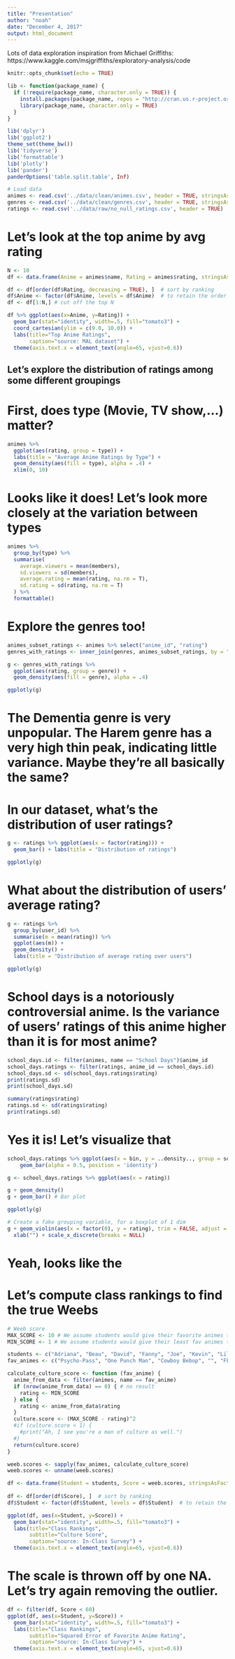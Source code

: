 ```yaml
---
title: "Presentation"
author: "noah"
date: "December 4, 2017"
output: html_document
---
```


Lots of data exploration inspiration from Michael Griffiths:
https://www.kaggle.com/msjgriffiths/exploratory-analysis/code

```r
knitr::opts_chunk$set(echo = TRUE)

lib <- function(package_name) {
  if (!require(package_name, character.only = TRUE)) {
    install.packages(package_name, repos = "http://cran.us.r-project.org")
    library(package_name, character.only = TRUE)
  }
}

lib('dplyr')
lib('ggplot2')
theme_set(theme_bw())
lib('tidyverse')
lib('formattable')
lib('plotly')
lib('pander')
panderOptions('table.split.table', Inf)
```

```r
# Load data
animes <- read.csv('../data/clean/animes.csv', header = TRUE, stringsAsFactors = FALSE)
genres <- read.csv('../data/clean/genres.csv', header = TRUE, stringsAsFactors = FALSE)
ratings <- read.csv('../data/raw/no_null_ratings.csv', header = TRUE)
```

# Let's look at the top anime by avg rating
```r
N <- 10
df <- data.frame(Anime = animes$name, Rating = animes$rating, stringsAsFactors = TRUE) # want names as factors for plotting

df <- df[order(df$Rating, decreasing = TRUE), ]  # sort by ranking
df$Anime <- factor(df$Anime, levels = df$Anime)  # to retain the order in plot
df <- df[1:N,] # cut off the top N

df %>% ggplot(aes(x=Anime, y=Rating)) + 
  geom_bar(stat="identity", width=.5, fill="tomato3") + 
  coord_cartesian(ylim = c(9.0, 10.0)) +
  labs(title="Top Anime Ratings",
       caption="source: MAL dataset") + 
  theme(axis.text.x = element_text(angle=65, vjust=0.6))
```

## Let's explore the distribution of ratings among some different groupings

# First, does type (Movie, TV show,...) matter?
```r
animes %>% 
  ggplot(aes(rating, group = type)) +
  labs(title = "Average Anime Ratings by Type") +
  geom_density(aes(fill = type), alpha = .4) +
  xlim(0, 10)
```

# Looks like it does! Let's look more closely at the variation between types
```r
animes %>% 
  group_by(type) %>% 
  summarise(
    average.viewers = mean(members),
    sd.viewers = sd(members),
    average.rating = mean(rating, na.rm = T),
    sd.rating = sd(rating, na.rm = T)
  ) %>% 
  formattable()
```


# Explore the genres too!
```r
animes_subset_ratings <- animes %>% select("anime_id", "rating")
genres_with_ratings <- inner_join(genres, animes_subset_ratings, by = "anime_id")

g <- genres_with_ratings %>% 
  ggplot(aes(rating, group = genre)) +
  geom_density(aes(fill = genre), alpha = .4)

ggplotly(g)
```

# The Dementia genre is very unpopular. The Harem genre has a very high thin peak, indicating little variance. Maybe they're all basically the same?

# In our dataset, what's the distribution of user ratings?
```r
g <- ratings %>% ggplot(aes(x = factor(rating))) +
  geom_bar() + labs(title = "Distribution of ratings")

ggplotly(g)
```

# What about the distribution of users' average rating?
```r
g <- ratings %>% 
  group_by(user_id) %>% 
  summarise(m = mean(rating)) %>% 
  ggplot(aes(m)) +
  geom_density() +
  labs(title = "Distribution of average rating over users")

ggplotly(g)
```

# School days is a notoriously controversial anime. Is the variance of users' ratings of this anime higher than it is for most anime?
```r
school_days.id <- filter(animes, name == "School Days")$anime_id
school_days.ratings <- filter(ratings, anime_id == school_days.id)
school_days.sd <- sd(school_days.ratings$rating)
print(ratings.sd)
print(school_days.sd)

summary(ratings$rating)
ratings.sd <- sd(ratings$rating)
print(ratings.sd)
```

# Yes it is! Let's visualize that
```r
school_days.ratings %>% ggplot(aes(x = bin, y = ..density.., group = source, fill = source)) +
    geom_bar(alpha = 0.5, position = 'identity')

g <- school_days.ratings %>% ggplot(aes(x = rating))

g + geom_density()
g + geom_bar() # Bar plot

ggplotly(g)

# Create a fake grouping variable, for a boxplot of 1 dim
g + geom_violin(aes(x = factor(0), y = rating), trim = FALSE, adjust = 2) + 
  xlab("") + scale_x_discrete(breaks = NULL)
```
# Yeah, looks like the 
# Let's compute class rankings to find the true Weebs
```r
# Weeb score
MAX_SCORE <- 10 # We assume students would give their favorite animes this score
MIN_SCORE <- 1 # We assume students would give their least fav animes this score

students <- c("Adriana", "Beau", "David", "Fanny", "Joe", "Kevin", "Lilly (Ralf)", "Lydia", "Mac", "Michael", "Noah", "Richard", "Roger", "Saad", "Shane", "Stephanie", "Ty", "Xiaotai")
fav_animes <- c("Psycho-Pass", "One Punch Man", "Cowboy Bebop", "", "FLCL", "Death Note", "Last Exile", "JoJo no Kimyou na Bouken (TV)", "Pokemon", "Tonari no Totoro", "Ginga Eiyuu Densetsu", "Afro Samurai", "Yuri!!! on Ice", "Dragon Ball Z", "JoJo no Kimyou na Bouken: Diamond wa Kudakenai", "Ouran Koukou Host Club", "Mushishi", "Doraemon (1979)")

calculate_culture_score <- function (fav_anime) {
  anime_from_data <- filter(animes, name == fav_anime)
  if (nrow(anime_from_data) == 0) { # no result
    rating <- MIN_SCORE
  } else {
    rating <- anime_from_data$rating
  }
  culture.score <- (MAX_SCORE - rating)^2
  #if (culture.score < 1) {
    #print("Ah, I see you're a man of culture as well.")
  #}
  return(culture.score)
}

weeb.scores <- sapply(fav_animes, calculate_culture_score)
weeb.scores <- unname(weeb.scores)

df <- data.frame(Student = students, Score = weeb.scores, stringsAsFactors = TRUE) # want names as factors for plotting
  
df <- df[order(df$Score), ]  # sort by ranking
df$Student <- factor(df$Student, levels = df$Student)  # to retain the order in plot

ggplot(df, aes(x=Student, y=Score)) + 
  geom_bar(stat="identity", width=.5, fill="tomato3") + 
  labs(title="Class Rankings", 
       subtitle="Culture Score", 
       caption="source: In-Class Survey") + 
  theme(axis.text.x = element_text(angle=65, vjust=0.6))
```

# The scale is thrown off by one NA. Let's try again removing the outlier.
```r
df <- filter(df, Score < 60)
ggplot(df, aes(x=Student, y=Score)) + 
  geom_bar(stat="identity", width=.5, fill="tomato3") + 
  labs(title="Class Rankings", 
       subtitle="Squared Error of Favorite Anime Rating", 
       caption="source: In-Class Survey") + 
  theme(axis.text.x = element_text(angle=65, vjust=0.6))
```

